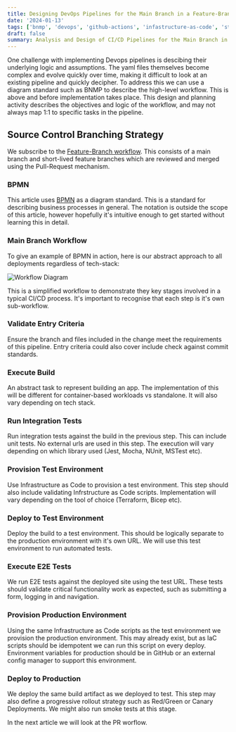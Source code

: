 ```yaml
---
title: Designing DevOps Pipelines for the Main Branch in a Feature-Branch Workflow
date: '2024-01-13'
tags: ['bnmp', 'devops', 'github-actions', 'infastructure-as-code', 'strategy']
draft: false
summary: Analysis and Design of CI/CD Pipelines for the Main Branch in a Feature-Branch Workflow
---
```


One challenge with implementing Devops pipelines is descibing their underlying logic and assumptions. 
The yaml files themselves become complex and evolve quickly over time, making 
it difficult to look at an existing pipeline and quickly decipher. To address this
we can use a diagram standard such as BNMP to describe the high-level workflow. 
This is above and before implementation takes place. This design and planning activity
describes the objectives and logic of the workflow, and may not always map 1:1 to specific tasks
in the pipeline.

## Source Control Branching Strategy

We subscribe to the [Feature-Branch workflow](https://www.atlassian.com/git/tutorials/comparing-workflows/feature-branch-workflow).
This consists of a main branch and short-lived feature branches which are reviewed and merged using the Pull-Request mechanism.

### BPMN

This article uses [BPMN](https://www.bpmn.org) as a diagram standard. This is a standard for describing business
processes in general. The notation is outside the scope of this article, however hopefully it's intuitive enough 
to get started without learning this in detail.

### Main Branch Workflow

To give an example of BPMN in action, here is our abstract approach to all deployments regardless of tech-stack:

![Workflow Diagram](/static/images/swa_bpmn_main.svg)

This is a simplified workflow to demonstrate they key stages involved in a typical CI/CD process. 
It's important to recognise that each step is it's own sub-workflow.

### Validate Entry Criteria

Ensure the branch and files included in the change meet the requirements of this pipeline. Entry 
criteria could also cover include check against commit standards.

### Execute Build

An abstract task to represent building an app. The implementation of this 
will be different for container-based workloads vs standalone. It will also
vary depending on tech stack.

### Run Integration Tests

Run integration tests against the build in the previous step. This can include
unit tests. No external urls are used in this step. The execution
will vary depending on which library used (Jest, Mocha, NUnit, MSTest etc).

### Provision Test Environment

Use Infrastructure as Code to provision a test environment. This step 
should also include validating Infrstructure as Code scripts.
Implementation will vary depending on the tool of choice (Terraform, Bicep etc).

### Deploy to Test Environment 

Deploy the build to a test environment. This should be 
logically separate to the production environment with it's own URL. 
We will use this test environment to run automated tests.

### Execute E2E Tests

We run E2E tests against the deployed site using the test URL. 
These tests should validate critical functionality work as expected, such as submitting a form, 
logging in and navigation.

### Provision Production Environment

Using the same Infrastructure as Code scripts as the test environment we provision the 
production environment. This may already exist, but as IaC scripts
should be idempotent we can run this script on every deploy. Environment variables
for production should be in GitHub or an external config manager to 
support this environment. 

### Deploy to Production

We deploy the same build artifact as we deployed to test. 
This step may also define a progressive rollout strategy such as Red/Green or Canary Deployments. 
We might also run smoke tests at this stage. 

In the next article we will look at the PR worflow.